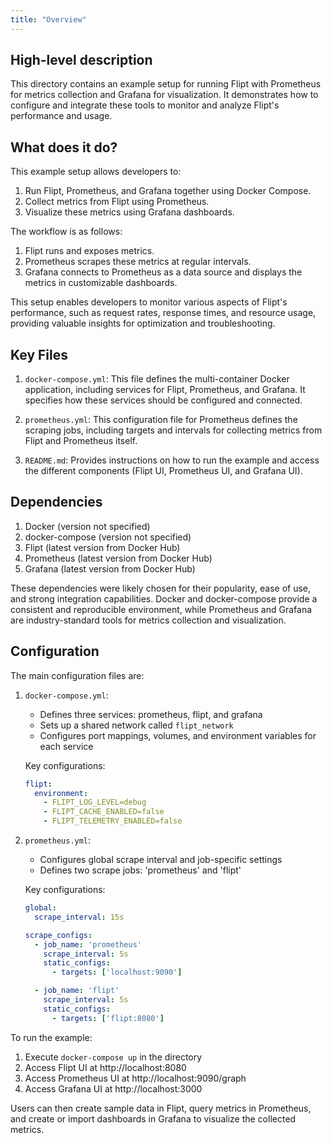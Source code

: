 ```yaml
---
title: "Overview"
---
```


## High-level description
This directory contains an example setup for running Flipt with Prometheus for metrics collection and Grafana for visualization. It demonstrates how to configure and integrate these tools to monitor and analyze Flipt's performance and usage.

## What does it do?
This example setup allows developers to:
1. Run Flipt, Prometheus, and Grafana together using Docker Compose.
2. Collect metrics from Flipt using Prometheus.
3. Visualize these metrics using Grafana dashboards.

The workflow is as follows:
1. Flipt runs and exposes metrics.
2. Prometheus scrapes these metrics at regular intervals.
3. Grafana connects to Prometheus as a data source and displays the metrics in customizable dashboards.

This setup enables developers to monitor various aspects of Flipt's performance, such as request rates, response times, and resource usage, providing valuable insights for optimization and troubleshooting.

## Key Files
1. `docker-compose.yml`: This file defines the multi-container Docker application, including services for Flipt, Prometheus, and Grafana. It specifies how these services should be configured and connected.

2. `prometheus.yml`: This configuration file for Prometheus defines the scraping jobs, including targets and intervals for collecting metrics from Flipt and Prometheus itself.

3. `README.md`: Provides instructions on how to run the example and access the different components (Flipt UI, Prometheus UI, and Grafana UI).

## Dependencies
1. Docker (version not specified)
2. docker-compose (version not specified)
3. Flipt (latest version from Docker Hub)
4. Prometheus (latest version from Docker Hub)
5. Grafana (latest version from Docker Hub)

These dependencies were likely chosen for their popularity, ease of use, and strong integration capabilities. Docker and docker-compose provide a consistent and reproducible environment, while Prometheus and Grafana are industry-standard tools for metrics collection and visualization.

## Configuration
The main configuration files are:

1. `docker-compose.yml`:
   - Defines three services: prometheus, flipt, and grafana
   - Sets up a shared network called `flipt_network`
   - Configures port mappings, volumes, and environment variables for each service

   Key configurations:
   ```yaml
   flipt:
     environment:
       - FLIPT_LOG_LEVEL=debug
       - FLIPT_CACHE_ENABLED=false
       - FLIPT_TELEMETRY_ENABLED=false
   ```

2. `prometheus.yml`:
   - Configures global scrape interval and job-specific settings
   - Defines two scrape jobs: 'prometheus' and 'flipt'

   Key configurations:
   ```yaml
   global:
     scrape_interval: 15s

   scrape_configs:
     - job_name: 'prometheus'
       scrape_interval: 5s
       static_configs:
         - targets: ['localhost:9090']

     - job_name: 'flipt'
       scrape_interval: 5s
       static_configs:
         - targets: ['flipt:8080']
   ```

To run the example:
1. Execute `docker-compose up` in the directory
2. Access Flipt UI at http://localhost:8080
3. Access Prometheus UI at http://localhost:9090/graph
4. Access Grafana UI at http://localhost:3000

Users can then create sample data in Flipt, query metrics in Prometheus, and create or import dashboards in Grafana to visualize the collected metrics.
